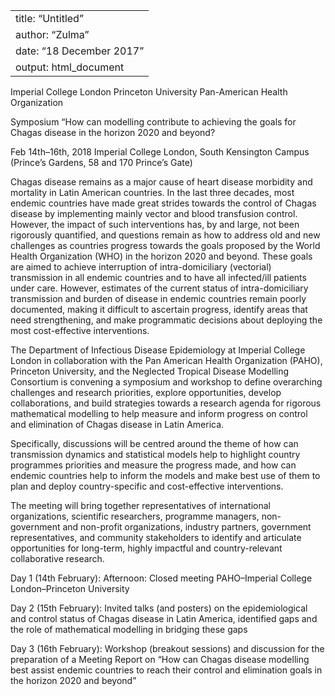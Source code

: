 
---
title: "Untitled"
author: "Zulma"
date: "18 December 2017"
output: html_document
---

Imperial College London
Princeton University
Pan-American Health Organization 

Symposium
“How can modelling contribute to achieving the goals for Chagas disease in the horizon 2020 and beyond?

Feb 14th–16th, 2018
Imperial College London, South Kensington Campus (Prince's Gardens, 58 and 170 Prince’s Gate)

Chagas disease remains as a major cause of heart disease morbidity and mortality in Latin American countries. In the last three decades, most endemic countries have made great strides towards the control of Chagas disease by implementing mainly vector and blood transfusion control. However, the impact of such interventions has, by and large, not been rigorously quantified, and questions remain as how to address old and new challenges as countries progress towards the goals proposed by the World Health Organization (WHO) in the horizon 2020 and beyond. These goals are aimed to achieve interruption of intra-domiciliary (vectorial) transmission in all endemic countries and to have all infected/ill patients under care. However, estimates of the current status of intra-domiciliary transmission and burden of disease in endemic countries remain poorly documented, making it difficult to ascertain progress, identify areas that need strengthening, and make programmatic decisions about deploying the most cost-effective interventions.

The Department of Infectious Disease Epidemiology at Imperial College London in collaboration with the Pan American Health Organization (PAHO), Princeton University, and the Neglected Tropical Disease Modelling Consortium is convening a symposium and workshop to define overarching challenges and research priorities, explore opportunities, develop collaborations, and build strategies towards a research agenda for rigorous mathematical modelling to help measure and inform progress on control and elimination of Chagas disease in Latin America.

Specifically, discussions will be centred around the theme of how can transmission dynamics and statistical models help to highlight country programmes priorities and measure the progress made, and how can endemic countries help to inform the models and make best use of them to plan and deploy country-specific and cost-effective interventions.

The meeting will bring together representatives of international organizations, scientific researchers, programme managers, non-government and non-profit organizations, industry partners, government representatives, and community stakeholders to identify and articulate opportunities for long-term, highly impactful and country-relevant collaborative research.

Day 1 (14th February): Afternoon: Closed meeting PAHO–Imperial College London–Princeton University

Day 2 (15th February): Invited talks (and posters) on the epidemiological and control status of Chagas disease in Latin America, identified gaps and the role of mathematical modelling in bridging these gaps

Day 3 (16th February): Workshop (breakout sessions) and discussion for the preparation of a Meeting Report on “How can Chagas disease modelling best assist endemic countries to reach their control and elimination goals in the horizon 2020 and beyond”
